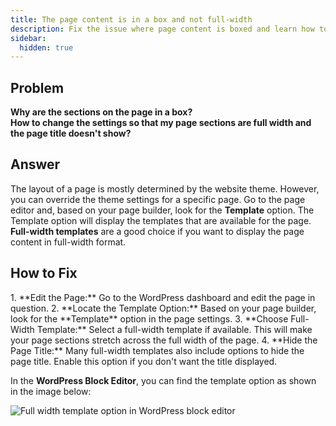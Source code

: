 ```yaml
---
title: The page content is in a box and not full-width
description: Fix the issue where page content is boxed and learn how to switch to a full-width template in WordPress.
sidebar:
  hidden: true
---
```



## Problem

**Why are the sections on the page in a box?**  
**How to change the settings so that my page sections are full width and the page title doesn't show?**

## Answer

The layout of a page is mostly determined by the website theme. However, you can override the theme settings for a specific page. Go to the page editor and, based on your page builder, look for the **Template** option. The Template option will display the templates that are available for the page. **Full-width templates** are a good choice if you want to display the page content in full-width format.

## How to Fix

<Steps>
1. **Edit the Page:** Go to the WordPress dashboard and edit the page in question.  
2. **Locate the Template Option:** Based on your page builder, look for the **Template** option in the page settings.  
3. **Choose Full-Width Template:** Select a full-width template if available. This will make your page sections stretch across the full width of the page.  
4. **Hide the Page Title:** Many full-width templates also include options to hide the page title. Enable this option if you don't want the title displayed.  
</Steps>

In the **WordPress Block Editor**, you can find the template option as shown in the image below:

![Full width template option in WordPress block editor](https://cdn.webilia.com/u/d/2025/08/the-page-content-is-in-a-box-and-not-full-width.webp)

